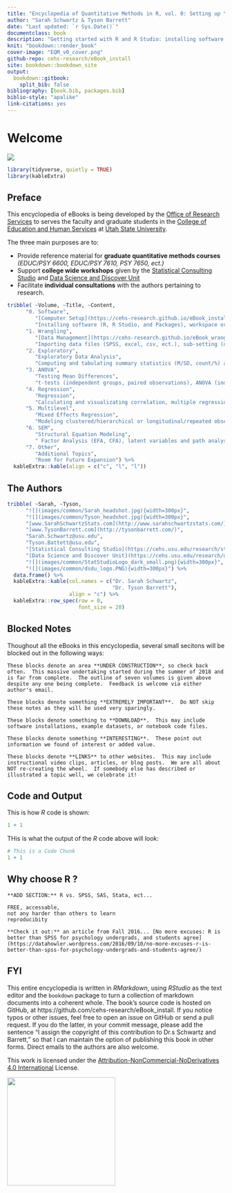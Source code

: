 --- 
title: "Encyclopedia of Quantitative Methods in R, vol. 0: Setting up Your Computer"
author: "Sarah Schwartz & Tyson Barrett"
date: "Last updated: `r Sys.Date()`"
documentclass: book
description: "Getting started with R and R Studio: installing software and package management."
knit: "bookdown::render_book"
cover-image: "EQM_v0_cover.png"
github-repo: cehs-research/eBook_install
site: bookdown::bookdown_site
output:
  bookdown::gitbook:
    split_bib: false
bibliography: [book.bib, packages.bib]
biblio-style: "apalike"
link-citations: yes
---



# Welcome {-}

![](images/common/EQM_v0_header.png)




```{r, echo=FALSE, include=FALSE, comment=FALSE, message=FALSE}
library(tidyverse, quietly = TRUE)
library(kableExtra)
```


## Preface {-}

This encyclopedia of eBooks is being developed by the [Office of Research Services](https://cehs.usu.edu/research/index) to serves the faculty and graduate students in the [College of Education and Human Services](https://cehs.usu.edu/) at [Utah State University](http://www.usu.edu/).  



The three main purposes are to: 

* Provide reference material for **graduate quantitative methods courses** *(EDUC/PSY 6600, EDUC/PSY 7610, PSY 7650, ect.)*  
* Support **college wide workshops** given by the [Statistical Consulting Studio](https://cehs.usu.edu/research/statstudio/index) and [Data Science and Discover Unit](https://cehs.usu.edu/research/dsdu/index)
* Facilitate **individual consultations** with the authors pertaining to research.


```{r, echo=FALSE}
tribble( ~Volume, ~Title, ~Content,
      "0. Software", 
         "[Computer Setup](https://cehs-research.github.io/eBook_install/)", 
         "Installing software (R, R Studio, and Packages), workspace oridentation, notebook workflow, and periodic updating",
      "1. Wrangling", 
         "[Data Management](https://cehs-research.github.io/eBook_wrangle/)", 
         "Importing data files (SPSS, excel, csv, ect.), sub-setting (observations and variables), creating new variables, and saving revised data",
      "2. Exploratory", 
         "Exploratory Data Analysis", 
         "Computing and tabulating summary statistics (M/SD, count/%) and creating descriptive visualizations of distributions (boxplots, histograms) and relationships (scatter plots)",
      "3. ANOVA", 
         "Testing Mean Differences",
         "t-tests (independent groups, paired observations), ANOVA (independent or between subjects, 1-way, 2-way), RM ANOVA (repeated meausres, between subjects), mixed ANOVA (both independent and between subjects), visualizations (marginal means to prob interactions) and post hoc tests (multiple corrections, contrast statements)",
      "4. Regression", 
         "Regression",
         "Calculating and visualizating correlation, multiple regression models (fitting, tabulating results, graphicaly probing interactions), and generalizing the distribution (GLM: logistic regression, poisson regression, ect.)",
      "5. Multilevel", 
         "Mixed Effects Regression",
         "Modeling clustered/hierarchical or longitudinal/repeated observations with multilevel models (MLM, LMM, GLMM, HLM), including computing ICCs, model fitting, tabulating results, and visualizings (marginal means to prob interactions); generalized estimating equations (GEE)",
      "6. SEM", 
         "Structural Equation Modeling", 
         " Factor Analysis (EFA, CFA), latent variables and path analysis",
      "7. Other", 
         "Additional Topics",
         "Room for Future Expansion") %>% 
  kableExtra::kable(align = c("c", "l", "l"))
```


## The Authors {-}


```{r, echo=FALSE}
tribble( ~Sarah, ~Tyson,
      "![](images/common/Sarah_headshot.jpg){width=300px}",
      "![](images/common/Tyson_headshot.jpg){width=300px}",
      "[www.SarahSchwartzStats.com](http://www.sarahschwartzstats.com/) ",
      "[www.TysonBarrett.com](http://tysonbarrett.com/)",
      "Sarah.Schwartz@usu.edu",
      "Tyson.Battett@usu.edu",
      "[Statistical Consulting Studio](https://cehs.usu.edu/research/statstudio/index)",
      "[Data Science and Discover Unit](https://cehs.usu.edu/research/dsdu/index)",
      "![](images/common/StatStudioLogo_dark_small.png){width=300px}",
      "![](images/common/dsdu_logo.PNG){width=300px}") %>% 
  data.frame() %>%
  kableExtra::kable(col.names = c("Dr. Sarah Schwartz", 
                                  "Dr. Tyson Barrett"),
                    align = "c") %>% 
  kableExtra::row_spec(row = 0,
                       font_size = 20)
```


## Blocked Notes {-}

Thoughout all the eBooks in this encyclopedia, several small secitons will be blocked out in the following ways:

```{block type='rmdconstruct', echo=TRUE}
These blocks denote an area **UNDER CONSTRUCTION**, so check back often.  This massive undertaking started during the summer of 2018 and is far from complete.  The outline of seven volumes is given above despite any one being complete.  Feedback is welcome via either author's email.
```


```{block type='rmdimportant', echo=TRUE}
These blocks denote something **EXTREMELY IMPORTANT**.  Do NOT skip these notes as they will be used very sparingly.
```


```{block type='rmddownload', echo=TRUE}
These blocks denote something to **DOWNLOAD**.  This may include software installations, example datasets, or notebook code files.
```


```{block type='rmdlightbulb', echo=TRUE}
These blocks denote something **INTERESTING**.  These point out information we found of interest or added value.
```



```{block type='rmdlink', echo=TRUE}
These blocks denote **LINKS** to other websites.  This may include instructional video clips, articles, or blog posts.  We are all about NOT re-creating the wheel.  If somebody else has described or illustrated a topic well, we celebrate it!
```


## Code and Output {-}

This is how $R$ code is shown:

```{r, eval=FALSE}
1 + 1
```

THis is what the output of the $R$ code above will look:

```{r, echo=FALSE}
# This is a Code Chunk
1 + 1
```


## Why choose R ?  {-}



```{block type='rmdconstruct', echo=TRUE}
**ADD SECTION:** R vs. SPSS, SAS, Stata, ect...

FREE, accessable, 
not any harder than others to learn
reproducibity
```


```{block type='rmdlink', echo=TRUE}
**Check it out:** an article from Fall 2016... [No more excuses: R is better than SPSS for psychology undergrads, and students agree](https://datahowler.wordpress.com/2016/09/10/no-more-excuses-r-is-better-than-spss-for-psychology-undergrads-and-students-agree/)
```



## FYI  {-}

This entire encyclopedia is written in $R Markdown$, using $R Studio$ as the text editor and the `bookdown` package to turn a collection of markdown documents into a coherent whole. The book's source code is hosted on GitHub, at https://github.com/cehs-research/eBook_install. If you notice typos or other issues, feel free to open an issue on GitHub or send a pull request. If you do the latter, in your commit message, please add the sentence "I assign the copyright of this contribution to Dr.s Schwartz and Barrett," so that I can maintain the option of publishing this book in other forms. Direct emails to the authors are also welcome.

This work is licensed under the [Attribution-NonCommercial-NoDerivatives 4.0 International](https://creativecommons.org/licenses/by-nc-nd/4.0/legalcode) License. 



![](images/common/Education_Logo_WHITE-02.png){width=250px}
